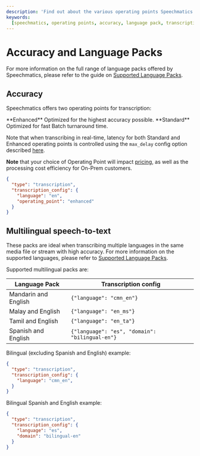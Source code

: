 ```yaml
---
description: 'Find out about the various operating points Speechmatics supports to help fulfill your transcription needs'
keywords:
  [speechmatics, operating points, accuracy, language pack, transcription, speech recognition, asr]
---
```


# Accuracy and Language Packs

For more information on the full range of language packs offered by Speechmatics, please refer to the guide on [Supported Language Packs](/speech-to-text/supported-languages).

## Accuracy

Speechmatics offers two operating points for transcription:

<Card size="3" mb="4">
  <DataList.Root size="3">
    <DataList.Item>
      <DataList.Label>**Enhanced**</DataList.Label>
      <DataList.Value>Optimized for the highest accuracy possible.</DataList.Value>
    </DataList.Item>
    <DataList.Item>
      <DataList.Label>**Standard**</DataList.Label>
      <DataList.Value>Optimized for fast Batch turnaround time.</DataList.Value>
    </DataList.Item>
  </DataList.Root>
</Card>

Note that when transcribing in real-time, latency for both Standard and Enhanced operating points is controlled using the `max_delay` config option described [here](/speech-to-text/real-time-transcription/real-time-latency).

**Note** that your choice of Operating Point will impact [pricing](https://www.speechmatics.com/our-technology/pricing), as well as the processing cost efficiency for On-Prem customers.

```json
{
  "type": "transcription",
  "transcription_config": {
    "language": "en",
    "operating_point": "enhanced"
  }
}
```

## Multilingual speech-to-text

These packs are ideal when transcribing multiple languages in the same media file or stream with high accuracy. For more information on the supported languages, please refer to [Supported Language Packs](/speech-to-text/supported-languages).

Supported multilingual packs are:

| Language Pack | Transcription config |
|----------------|----------------------|
| Mandarin and English |  `{"language": "cmn_en"}` |
| Malay and English |  `{"language": "en_ms"}` |
| Tamil and English |  `{"language": "en_ta"}` |
| Spanish and English |  `{"language": "es", "domain": "bilingual-en"}` |

Bilingual (excluding Spanish and English) example:

```json
{
  "type": "transcription",
  "transcription_config": {
    "language": "cmn_en",
  }
}
```

Bilingual Spanish and English example:

```json
{
  "type": "transcription",
  "transcription_config": {
    "language": "es",
    "domain": "bilingual-en"
  }
}
```
